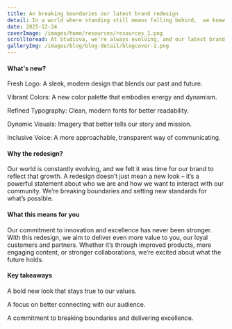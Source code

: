 ```yaml
---
title: An breaking boundaries our latest brand redesign
detail: In a world where standing still means falling behind,  we knew it was time for a bold transformation.
date: 2025-12-24
coverImage: /images/home/resources/resources_1.png
scrolltoread: At Studiova, we're always evolving, and our latest brand redesign is a bold step forward. This transformation reflects our commitment to innovation and growth, both in how we look and how we connect with you.
galleryImg: /images/blog/blog-detail/blogcover-1.png
---
```



#### What's new?
Fresh Logo: A sleek, modern design that blends our past and future.

Vibrant Colors: A new color palette that embodies energy and dynamism.

Refined Typography: Clean, modern fonts for better readability.

Dynamic Visuals: Imagery that better tells our story and mission.

Inclusive Voice: A more approachable, transparent way of communicating.

#### Why the redesign?
Our world is constantly evolving, and we felt it was time for our brand to reflect that growth. A redesign doesn’t just mean a new look – it’s a powerful statement about who we are and how we want to interact with our community. We’re breaking boundaries and setting new standards for what’s possible.

#### What this means for you
Our commitment to innovation and excellence has never been stronger. With this redesign, we aim to deliver even more value to you, our loyal customers and partners. Whether it’s through improved products, more engaging content, or stronger collaborations, we’re excited about what the future holds.

#### Key takeaways
A bold new look that stays true to our values.

A focus on better connecting with our audience.

A commitment to breaking boundaries and delivering excellence.